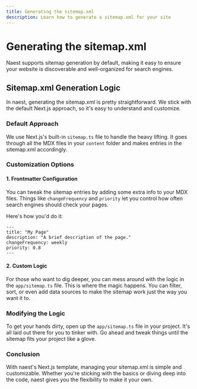 ```yaml
---
title: Generating the sitemap.xml
description: Learn how to generate a sitemap.xml for your site
---
```


# Generating the sitemap.xml

Naest supports sitemap generation by default, making it easy to ensure your website is discoverable and well-organized for search engines.

## Sitemap.xml Generation Logic

In naest, generating the sitemap.xml is pretty straightforward. We stick with the default Next.js approach, so it's easy to understand and customize.

### Default Approach

We use Next.js's built-in `sitemap.ts` file to handle the heavy lifting. It goes through all the MDX files in your `content` folder and makes entries in the sitemap.xml accordingly.

### Customization Options

#### 1. Frontmatter Configuration

You can tweak the sitemap entries by adding some extra info to your MDX files. Things like `changeFrequency` and `priority` let you control how often search engines should check your pages.

Here's how you'd do it:

```mdx
---
title: "My Page"
description: "A brief description of the page."
changeFrequency: weekly
priority: 0.8
---
```

#### 2. Custom Logic

For those who want to dig deeper, you can mess around with the logic in the `app/sitemap.ts` file. This is where the magic happens. You can filter, sort, or even add data sources to make the sitemap work just the way you want it to.

### Modifying the Logic

To get your hands dirty, open up the `app/sitemap.ts` file in your project. It's all laid out there for you to tinker with. Go ahead and tweak things until the sitemap fits your project like a glove.

### Conclusion

With naest's Next.js template, managing your sitemap.xml is simple and customizable. Whether you're sticking with the basics or diving deep into the code, naest gives you the flexibility to make it your own.
